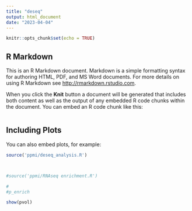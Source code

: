 ```yaml
---
title: "deseq"
output: html_document
date: "2023-04-04"
---
```


```r
knitr::opts_chunk$set(echo = TRUE)
```

## R Markdown

This is an R Markdown document. Markdown is a simple formatting syntax for authoring HTML, PDF, and MS Word documents. For more details on using R Markdown see <http://rmarkdown.rstudio.com>.

When you click the **Knit** button a document will be generated that includes both content as well as the output of any embedded R code chunks within the document. You can embed an R code chunk like this:

```r





```

## Including Plots

You can also embed plots, for example:

```r
source('ppmi/deseq_analysis.R')



#source('ppmi/RNAseq enrichment.R')

#
#p_enrich


```



```r


show(pvol)


```



